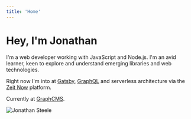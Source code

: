 ```yaml
---
title: 'Home'
---
```


# Hey, I'm Jonathan

I'm a web developer working with JavaScript and Node.js. I'm an avid learner, keen to explore and understand emerging libraries and web technologies.

Right now I'm into at [Gatsby](https://gatsbyjs.org), [GraphQL](https://graphql.org/) and serverless architecture via the [Zeit Now](https://zeit.co/now) platform.

Currently at [GraphCMS](https://graphcms.com).

<SocialLinks className="my-6" />

![Jonathan Steele](../images/fme.jpg)
